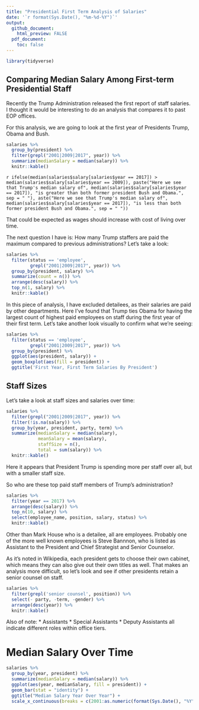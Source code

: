 ```yaml
---
title: "Presidential First Term Analysis of Salaries"
date: '`r format(Sys.Date(), "%m-%d-%Y")`'
output: 
  github_document:
    html_preview: FALSE
  pdf_document:
    toc: false
---
```


```r
library(tidyverse)
```

## Comparing Median Salary Among First-term Presidential Staff

Recently the Trump Administration released the first report of staff salaries.
I thought it would be interesting to do an analysis that compares it to past 
EOP offices.

For this analysis, we are going to look at the first year of Presidents 
Trump, Obama and Bush.

```r
salaries %>% 
  group_by(president) %>% 
  filter(grepl("2001|2009|2017", year)) %>% 
  summarize(medianSalary = median(salary)) %>% 
  knitr::kable()
```

`r ifelse(median(salaries$salary[salaries$year == 2017]) > median(salaries$salary[salaries$year == 2009]), paste("Here we see that Trump's median salary of", median(salaries$salary[salaries$year == 2017]), "is greater than both former president Bush and Obama.", sep = " "), aste("Here we see that Trump's median salary of", median(salaries$salary[salaries$year == 2017]), "is less than both former president Bush and Obama.", sep = " "))`

That could be expected as wages should increase with cost of living over time.

The next question I have is: How many Trump staffers are paid the maximum
compared to previous administrations? Let's take a look:

```r
salaries %>% 
  filter(status == 'employee',
         grepl("2001|2009|2017", year)) %>% 
  group_by(president, salary) %>%
  summarize(count = n()) %>% 
  arrange(desc(salary)) %>% 
  top_n(1, salary) %>% 
  knitr::kable()
```

In this piece of analysis, I have excluded detailees, as their salaries are 
paid by other departments. Here I've found that Trump ties Obama for having 
the largest count of highest paid employees on staff during the first year
of their first term. Let's take another look visually to confirm what we're
seeing:

```r
salaries %>% 
  filter(status == 'employee',
         grepl("2001|2009|2017", year)) %>%
  group_by(president) %>% 
  ggplot(aes(president, salary)) +
  geom_boxplot(aes(fill = president)) +
  ggtitle('First Year, First Term Salaries By President')
```

## Staff Sizes

Let's take a look at staff sizes and salaries over time:

```r
salaries %>% 
  filter(grepl("2001|2009|2017", year)) %>% 
  filter(!is.na(salary)) %>% 
  group_by(year, president, party, term) %>% 
  summarize(medianSalary = median(salary),
            meanSalary = mean(salary),
            staffSize = n(),
            total = sum(salary)) %>% 
  knitr::kable()
```

Here it appears that President Trump is spending more per staff over all,
but with a smaller staff size.

So who are these top paid staff members of Trump's administration?

```r
salaries %>% 
  filter(year == 2017) %>% 
  arrange(desc(salary)) %>% 
  top_n(10, salary) %>% 
  select(employee_name, position, salary, status) %>% 
  knitr::kable()
```

Other than Mark House who is a detailee, all are employees. Probably one
of the more well known employees is Steve Bannnon, who is listed as 
Assistant to the President and Chief Strategist and Senior Counselor.

As it's noted in Wikipedia, each president gets to choose their own cabinet,
which means they can also give out their own titles as well. That makes an
analysis more difficult, so let's look and see if other presidents retain
a senior counsel on staff.

```r
salaries %>% 
  filter(grepl('senior counsel', position)) %>% 
  select(- party, -term, -gender) %>% 
  arrange(desc(year)) %>% 
  knitr::kable()
```

Also of note:
 * Assistants
 * Special Assistants
 * Deputy Assistants
all indicate different roles within office tiers.

# Median Salary Over Time
```r
salaries %>% 
  group_by(year, president) %>% 
  summarize(medianSalary = median(salary)) %>% 
  ggplot(aes(year, medianSalary, fill = president)) +
  geom_bar(stat = "identity") +
  ggtitle("Median Salary Year Over Year") +
  scale_x_continuous(breaks = c(2001:as.numeric(format(Sys.Date(), "%Y"))))
```